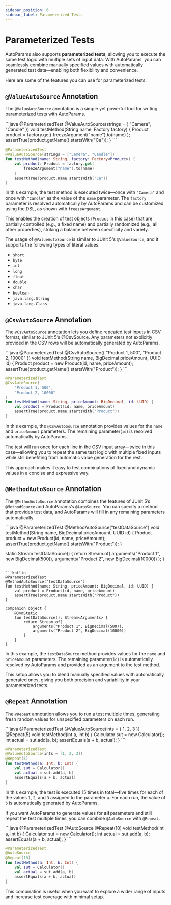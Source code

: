 ```yaml
---
sidebar_position: 6
sidebar_label: Parameterized Tests
---
```



# Parameterized Tests

AutoParams also supports **parameterized tests**, allowing you to execute the same test logic with multiple sets of input data. With AutoParams, you can seamlessly combine manually specified values with automatically generated test data—enabling both flexibility and convenience.

Here are some of the features you can use for parameterized tests.

## `@ValueAutoSource` Annotation

The `@ValueAutoSource` annotation is a simple yet powerful tool for writing parameterized tests with AutoParams.

<JavaKotlinCodeBlock>
```java
@ParameterizedTest
@ValueAutoSource(strings = { "Camera", "Candle" })
void testMethod(String name, Factory<Product> factory) {
    Product product = factory.get(
        freezeArgument("name").to(name)
    );
    assertTrue(product.getName().startsWith("Ca"));
}
```

```kotlin
@ParameterizedTest
@ValueAutoSource(strings = ["Camera", "Candle"])
fun testMethod(name: String, factory: Factory<Product>) {
    val product: Product = factory.get(
        freezeArgument("name").to(name)
    )
    assertTrue(product.name.startsWith("Ca"))
}
```
</JavaKotlinCodeBlock>

In this example, the test method is executed twice—once with `"Camera"` and once with `"Candle"` as the value of the `name` parameter. The `factory` parameter is resolved automatically by AutoParams and can be customized using the DSL, as shown with `freezeArgument`.

This enables the creation of test objects (`Product` in this case) that are partially controlled (e.g., a fixed name) and partially randomized (e.g., all other properties), striking a balance between specificity and variety.

The usage of `@ValueAutoSource` is similar to JUnit 5's `@ValueSource`, and it supports the following types of literal values:

- `short`
- `byte`
- `int`
- `long`
- `float`
- `double`
- `char`
- `boolean`
- `java.lang.String`
- `java.lang.Class`

## `@CsvAutoSource` Annotation

The `@CsvAutoSource` annotation lets you define repeated test inputs in CSV format, similar to JUnit 5’s @CsvSource. Any parameters not explicitly provided in the CSV rows will be automatically generated by AutoParams.

<JavaKotlinCodeBlock>
```java
@ParameterizedTest
@CsvAutoSource({
    "Product 1, 500",
    "Product 2, 10000"
})
void testMethod(String name, BigDecimal priceAmount, UUID id) {
    Product product = new Product(id, name, priceAmount);
    assertTrue(product.getName().startsWith("Product"));
}
```

```kotlin
@ParameterizedTest
@CsvAutoSource(
    "Product 1, 500",
    "Product 2, 10000"
)
fun testMethod(name: String, priceAmount: BigDecimal, id: UUID) {
    val product = Product(id, name, priceAmount)
    assertTrue(product.name.startsWith("Product"))
}
```
</JavaKotlinCodeBlock>

In this example, the `@CsvAutoSource` annotation provides values for the `name` and `priceAmount` parameters. The remaining parameter(`id`) is resolved automatically by AutoParams.

The test will run once for each line in the CSV input array—twice in this case—allowing you to repeat the same test logic with multiple fixed inputs while still benefiting from automatic value generation for the rest.

This approach makes it easy to test combinations of fixed and dynamic values in a concise and expressive way.

## `@MethodAutoSource` Annotation

The `@MethodAutoSource` annotation combines the features of JUnit 5’s `@MethodSource` and AutoParams’s `@AutoSource`. You can specify a method that provides test data, and AutoParams will fill in any remaining parameters automatically.

<JavaKotlinCodeBlock>
```java
@ParameterizedTest
@MethodAutoSource("testDataSource")
void testMethod(String name, BigDecimal priceAmount, UUID id) {
    Product product = new Product(id, name, priceAmount);
    assertTrue(product.getName().startsWith("Product"));
}

static Stream<Arguments> testDataSource() {
    return Stream.of(
        arguments("Product 1", new BigDecimal(500)),
        arguments("Product 2", new BigDecimal(10000))
    );
}
```

```kotlin
@ParameterizedTest
@MethodAutoSource("testDataSource")
fun testMethod(name: String, priceAmount: BigDecimal, id: UUID) {
    val product = Product(id, name, priceAmount)
    assertTrue(product.name.startsWith("Product"))
}

companion object {
    @JvmStatic
    fun testDataSource(): Stream<Arguments> {
        return Stream.of(
            arguments("Product 1", BigDecimal(500)),
            arguments("Product 2", BigDecimal(10000))
        )
    }
}
```
</JavaKotlinCodeBlock>

In this example, the `testDataSource` method provides values for the `name` and `priceAmount` parameters. The remaining parameter(`id`) is automatically resolved by AutoParams and provided as an argument to the test method.

This setup allows you to blend manually specified values with automatically generated ones, giving you both precision and variability in your parameterized tests.

## `@Repeat` Annotation

The `@Repeat` annotation allows you to run a test multiple times, generating fresh random values for unspecified parameters on each run.

<JavaKotlinCodeBlock>
```java
@ParameterizedTest
@ValueAutoSource(ints = { 1, 2, 3 })
@Repeat(5)
void testMethod(int a, int b) {
    Calculator sut = new Calculator();
    int actual = sut.add(a, b);
    assertEquals(a + b, actual);
}
```

```kotlin
@ParameterizedTest
@ValueAutoSource(ints = [1, 2, 3])
@Repeat(5)
fun testMethod(a: Int, b: Int) {
    val sut = Calculator()
    val actual = sut.add(a, b)
    assertEquals(a + b, actual)
}
```
</JavaKotlinCodeBlock>

In this example, the test is executed 15 times in total—five times for each of the values `1`, `2`, and `3` assigned to the parameter `a`. For each run, the value of `b` is automatically generated by AutoParams.

If you want AutoParams to generate values for **all** parameters and still repeat the test multiple times, you can combine `@AutoSource` with `@Repeat`.

<JavaKotlinCodeBlock>
```java
@ParameterizedTest
@AutoSource
@Repeat(10)
void testMethod(int a, int b) {
    Calculator sut = new Calculator();
    int actual = sut.add(a, b);
    assertEquals(a + b, actual);
}
```

```kotlin
@ParameterizedTest
@AutoSource
@Repeat(10)
fun testMethod(a: Int, b: Int) {
    val sut = Calculator()
    val actual = sut.add(a, b)
    assertEquals(a + b, actual)
}
```
</JavaKotlinCodeBlock>

This combination is useful when you want to explore a wider range of inputs and increase test coverage with minimal setup.
